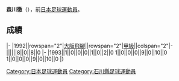 {{Infobox football biography
|name=森川徹
|image=
|fullname=森川徹
|birth_date={{Birth date and age|1966|6|29}}
|cityofbirth=[[石川縣|石川縣]]
|countryofbirth=[[日本|日本]]
|position=[[後衛_(足球)|後衛]]
|currentclub=
|years=?-1993
|clubs=[[大阪飛腳|大阪飛腳]]
|caps(goals)=
|nationalyears=
|nationalteam=
|nationalcaps(goals)=
}}
'''森川徹'''（{{Bd|1966年|6月29日||}}），前[[日本|日本]][[足球|足球]][[運動員|運動員]]。

==成績==
{{Football player club statistics 1|YYN}}
{{Football player club statistics 2|JPN|YYN}}
|-
|1992||rowspan="2"|[[大阪飛腳|大阪飛腳]]||rowspan="2"|[[日本職業足球甲級聯賽|甲級]]||colspan="2"|-||||||8||0||8||0
|-
|1993||1||0||0||0||1||0||2||0
{{Football player club statistics 3|1|JPN}}1||0||0||0||9||0||10||0
{{Football player club statistics 5}}1||0||0||0||9||0||10||0
|}

{{Japan-sport-bio-stub}}
{{Soccer-player-stub}}
[[Category:日本足球運動員|Category:日本足球運動員]]
[[Category:石川縣足球運動員|Category:石川縣足球運動員]]
